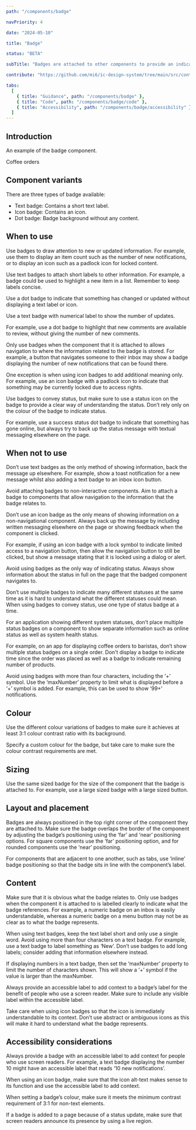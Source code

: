 ```yaml
---
path: "/components/badge"

navPriority: 4

date: "2024-05-10"

title: "Badge"

status: "BETA"

subTitle: "Badges are attached to other components to provide an indication that something new is available, or that something has changed."

contribute: "https://github.com/mi6/ic-design-system/tree/main/src/content/structured/components/badge"

tabs:
  [
    { title: "Guidance", path: "/components/badge" },
    { title: "Code", path: "/components/badge/code" },
    { title: "Accessibility", path: "/components/badge/accessibility" },
  ]
---
```



## Introduction

An example of the badge component.

<ComponentPreview>
  <IcButton variant="secondary" style={{ marginRight: "1rem" }}>
    <IcBadge label="1000" maxNumber={99} slot="badge" variant="info" />
    Coffee orders
  </IcButton>
</ComponentPreview>

## Component variants

There are three types of badge available:

- Text badge: Contains a short text label.
- Icon badge: Contains an icon.
- Dot badge: Badge background without any content.

<DoDontCaution
  imageSrc={badgeFig1}
  imageAlt="Three types of badges applied to a secondary button titled ‘inbox’."
  caption="Three types of badge are available: a text, icon and a dot badge."
/>

## When to use

Use badges to draw attention to new or updated information. For example, use them to display an item count such as the number of new notifications, or to display an icon such as a padlock icon for locked content.

<DoDontCaution
  imageSrc={badgeFig2}
  imageAlt="An example app showing a top navigation bar that includes an icon button for messages. A badge is displayed on the messages icon button showing the number 8 in its label."
  state="good"
  caption="Use text badges to draw attention to new information such as new messages in an inbox."
/>

Use text badges to attach short labels to other information. For example, a badge could be used to highlight a new item in a list. Remember to keep labels concise.

<DoubleDoDontCaution>
  <DoDontCaution
    imageSrc={badgeFig3}
    imageAlt="Use text badges to add short labels to other page elements."
    state="good"
    caption="A list of cards showing coffee-themed blog posts. The top card has a text badge displaying the label ‘New’."
  />
  <DoDontCaution
    imageSrc={badgeFig4}
    imageAlt="A list of cards showing coffee themed blog posts. The top card has a text badge displaying the label ‘Brand new content’."
    state="bad"
    caption="Don’t use long labels in text badges."
  />
</DoubleDoDontCaution>

Use a dot badge to indicate that something has changed or updated without displaying a text label or icon.

Use a text badge with numerical label to show the number of updates.

For example, use a dot badge to highlight that new comments are available to review, without giving the number of new comments.

<DoubleDoDontCaution>
  <DoDontCaution
    imageSrc={badgeFig5}
    imageAlt="A side navigation component with an icon button for accessing an inbox. The icon button shows a dot badge indicating that something is available in the inbox."
    state="good"
    caption="Use dot badges as a subtle way to indicate the presence of something without using a text label or an icon."
  />
</DoubleDoDontCaution>

Only use badges when the component that it is attached to allows navigation to where the information related to the badge is stored. For example, a button that navigates someone to their inbox may show a badge displaying the number of new notifications that can be found there.

One exception is when using icon badges to add additional meaning only. For example, use an icon badge with a padlock icon to indicate that something may be currently locked due to access rights.

<DoubleDoDontCaution>
  <DoDontCaution
    imageSrc={badgeFig6}
    imageAlt="A side navigation showing an icon button for accessing a trends page. An icon badge is displayed showing a closed padlock icon indicating that it can’t be accessed."
    state="good"
    caption="Use icon badges to add additional information. Here a lock icon is used to indicate limited access rights to a feature of the app."
  />
</DoubleDoDontCaution>

Use badges to convey status, but make sure to use a status icon on the badge to provide a clear way of understanding the status. Don’t rely only on the colour of the badge to indicate status.

For example, use a success status dot badge to indicate that something has gone online, but always try to back up the status message with textual messaging elsewhere on the page.

## When not to use

Don’t use text badges as the only method of showing information, back the message up elsewhere. For example, show a toast notification for a new message whilst also adding a text badge to an inbox icon button.

Avoid attaching badges to non-interactive components. Aim to attach a badge to components that allow navigation to the information that the badge relates to.

Don’t use an icon badge as the only means of showing information on a non-navigational component. Always back up the message by including written messaging elsewhere on the page or showing feedback when the component is clicked.

For example, if using an icon badge with a lock symbol to indicate limited access to a navigation button, then allow the navigation button to still be clicked, but show a message stating that it is locked using a dialog or alert.

<DoDontCaution
  imageSrc={badgeFig7}
  imageAlt="An example app with a hero component with the title ‘Come and taste our cool beans.’ A text badge is attached to the title and shows the number 8."
  state="bad"
  caption="Don’t add badges to non-navigational components as it can be hard to understand what it means."
/>

Avoid using badges as the only way of indicating status. Always show information about the status in full on the page that the badged component navigates to.

Don’t use multiple badges to indicate many different statuses at the same time as it is hard to understand what the different statuses could mean. When using badges to convey status, use one type of status badge at a time.

For an application showing different system statuses, don’t place multiple status badges on a component to show separate information such as online status as well as system health status.

For example, on an app for displaying coffee orders to baristas, don’t show multiple status badges on a single order. Don't display a badge to indicate time since the order was placed as well as a badge to indicate remaining number of products.

Avoid using badges with more than four characters, including the ‘+’ symbol. Use the ‘maxNumber’ property to limit what is displayed before a ‘+’ symbol is added. For example, this can be used to show ‘99+’ notifications.

<DoDontCaution
  imageSrc={badgeFig9}
  imageAlt="An example app with a top navigation showing an icon button for an inbox page. The inbox icon button shows a badge that reads ‘99+’."
  state="bad"
  caption="Use the maxNumber property to limit large numbers in text badges and display a ‘+’ symbol instead."
/>

## Colour

Use the different colour variations of badges to make sure it achieves at least 3:1 colour contrast ratio with its background.

Specify a custom colour for the badge, but take care to make sure the colour contrast requirements are met.

<DoubleDoDontCaution>
  <DoDontCaution
    imageSrc={badgeFig10}
    imageAlt="A secondary button on a white background showing a badge with a contrasting blue colour."
    state="good"
    caption="Use high contrast badges so that they stand out against background colours."
  />
  <DoDontCaution
    imageSrc={badgeFig11}
    imageAlt="A secondary button on a white background showing a badge with a light grey colour that has a low contrast. The badge is difficult to make out."
    state="bad"
    caption="Don’t use colour combinations with low contrast ratios."
  />
</DoubleDoDontCaution>

## Sizing

Use the same sized badge for the size of the component that the badge is attached to. For example, use a large sized badge with a large sized button.

## Layout and placement

Badges are always positioned in the top right corner of the component they are attached to. Make sure the badge overlaps the border of the component by adjusting the badge’s positioning using the ‘far’ and ‘near’ positioning options. For square components use the ‘far’ positioning option, and for rounded components use the ‘near’ positioning.

For components that are adjacent to one another, such as tabs, use ‘inline’ badge positioning so that the badge sits in line with the component’s label.

<DoubleDoDontCaution>
  <DoDontCaution
    imageSrc={badgeFig12}
    imageAlt="A secondary button with a badge using ‘far’ positioning, a chip with a badge using ‘near’ positioning, and a tab bar containing a tab with a badge using ‘inline’ positioning."
    state="good"
    caption="Use the badge positioning options to change where a badge is placed on a component."
  />
</DoubleDoDontCaution>

## Content

Make sure that it is obvious what the badge relates to. Only use badges when the component it is attached to is labelled clearly to indicate what the badge references. For example, a numeric badge on an inbox is easily understandable, whereas a numeric badge on a menu button may not be as clear as to what the badge represents.

<DoubleDoDontCaution>
  <DoDontCaution
    imageSrc={badgeFig13}
    imageAlt="An app showing a top navigation with an icon button for an inbox page. It shows a badge showing the number 5, representing the number of messages in the inbox."
    state="good"
    caption="Use badges where it is understandable what they represent. In this example the badge clearly indicates 5 messages in the inbox."
  />
  <DoDontCaution
    imageSrc={badgeFig14}
    imageAlt="An app showing a menu button with a badge showing the number 5. It is not clear what the number 5 represents."
    state="caution"
    caption="Avoid using them in cases where the badge’s meaning is difficult to understand. In this example it is not clear what the 5 in the badge represents."
  />
</DoubleDoDontCaution>

When using text badges, keep the text label short and only use a single word. Avoid using more than four characters on a text badge. For example, use a text badge to label something as ‘New’. Don’t use badges to add long labels; consider adding that information elsewhere instead.

If displaying numbers in a text badge, then set the ‘maxNumber’ property to limit the number of characters shown. This will show a ‘+’ symbol if the value is larger than the maxNumber.

Always provide an accessible label to add context to a badge’s label for the benefit of people who use a screen reader. Make sure to include any visible label within the accessible label.

Take care when using icon badges so that the icon is immediately understandable to its context. Don’t use abstract or ambiguous icons as this will make it hard to understand what the badge represents.

## Accessibility considerations

Always provide a badge with an accessible label to add context for people who use screen readers. For example, a text badge displaying the number 10 might have an accessible label that reads ‘10 new notifications’.

When using an icon badge, make sure that the icon alt-text makes sense to its function and use the accessible label to add context.

When setting a badge’s colour, make sure it meets the minimum contrast requirement of 3:1 for non-text elements.

If a badge is added to a page because of a status update, make sure that screen readers announce its presence by using a live region.
